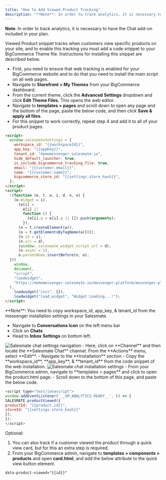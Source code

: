 ```yaml
---
title: "How to Add Viewed Product Tracking"
description: "**Note**: In order to track analytics, it is necessary to have the Chat add-on included in your plan...."
---
```


**Note**: In order to track analytics, it is necessary to have the Chat add-on included in your plan.

Viewed Product snippet tracks when customers view specific products on your site, and to enable this tracking you must add a code snippet to your BigCommerce Theme file. Instructions for installing this snippet are described below.

- First, you need to ensure that web tracking is enabled for your BigCommerce website and to do that you need to install the main script on all web pages.
- Navigate to **Storefront > My Themes** from your BigCommerce dashboard.
- From the current theme, click the **Advanced Settings** dropdown and click **Edit Theme Files.** This opens the web editor.
- Navigate to **templates > pages** and scroll down to open any page and the bottom of the page, paste the below code, and then click **Save & apply all files**.
- For this snippet to work correctly, repeat step 4 and add it to all of your product pages.

```html
<script>
  window.salesmateSettings = {
    workspace_id: "{{workspaceId}}",
    app_key: "{{appKey}}",
    tenant_id: "demomessenger.salesmate.io",
    hide_default_launcher: true,
    is_include_bigcommerce_tracking_file: true,
    email: "{{customer.email}}",
    name: "{{customer.name}}",
    bigcommerce_store_id: "{{settings.store_hash}}",
  };
</script>
<script>
  !(function (e, t, a, i, d, n, o) {
    (e.Widget = i),
      (e[i] =
        e[i] ||
        function () {
          (e[i].q = e[i].q || []).push(arguments);
        }),
      (n = t.createElement(a)),
      (o = t.getElementsByTagName(a)[0]),
      (n.id = i),
      (n.src = d),
      (window._salesmate_widget_script_url = d),
      (n.async = 1),
      o.parentNode.insertBefore(n, o);
  })(
    window,
    document,
    "script",
    "loadwidget",
    "https://demomessenger.salesmate.io/messenger-platform/messenger-platform-main.js"
  ),
    loadwidget("init", {}),
    loadwidget("load_widget", "Widget Loading...!");
</script>
```

<Note>
  **Note**: You need to copy workspace_id, app_key, & tenant_id from the
  messenger installation settings in your Salesmate.
</Note>

- Navigate to **Conversations Icon** on the left menu bar
- Click on **Chats**
- Head to **Inbox** **Settings** on bottom left.

<img src="https://support.salesmate.io/hc/article_attachments/50772241567513" alt="Salesmate chat settings navigation" />
- Here, click on **Channel** and then locate the **Salesmate Chat** channel. From the **Actions** menu, select **Edit**.
- Navigate to the **Installation** section
- Copy the **workspace_id**, **app_key**, & **tenant_id** from the code snippet of the web installation.

<img src="https://support.salesmate.io/hc/article_attachments/50772263974553" alt="Salesmate chat installation settings" />
- From your BigCommerce admin, navigate to **templates > pages** and click to open the product.html page.
- Scroll down to the bottom of this page, and paste the below code.

```javascript
<script type="text/javascript">
window.addEventListener('__SM_ANALYTICS_READY__', () => {
SALESMATE.productViewed({
productId: "{{product.id}}",
storeId: "{{settings.store_hash}}"
});
});
</script>
```

Optional:

1.  You can also track if a customer viewed the product through a quick view card, but for this an extra step is required.
2.  From your BigCommerce admin, navigate to **templates > components > products** and open **card.html**, and add the below attribute to the quick view button element.

```html
data-product-viewed="{{id}}"
```
